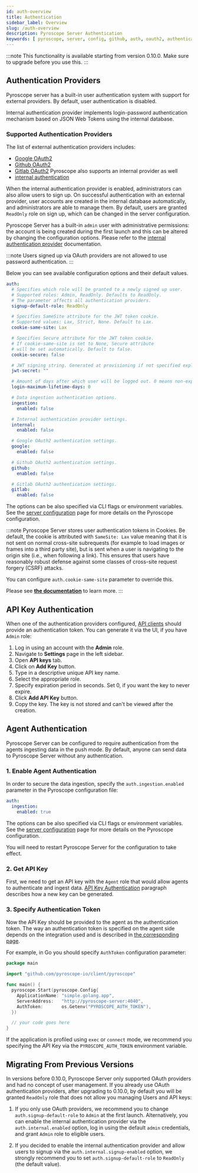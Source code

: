 ```yaml
---
id: auth-overview
title: Authentication
sidebar_label: Overview
slug: /auth-overview
description: Pyroscope Server Authentication
keywords: [ pyroscope, server, config, github, auth, oauth2, authentication, authorization ]
---
```


:::note
This functionality is available starting from version 0.10.0. Make sure to upgrade before you use this.
:::

## Authentication Providers

Pyroscope server has a built-in user authentication system with support for external providers. By default, user
authentication is disabled.

Internal authentication provider implements login-password authentication mechanism based on JSON Web Tokens using the
internal database. 

### Supported Authentication Providers
The list of external authentication providers includes:
 - [Google OAuth2](auth-google.mdx)
 - [Github OAuth2](auth-github.mdx)
 - [Gitlab OAuth2](auth-gitlab.mdx)
 Pyroscope also supports an internal provider as well
 - [internal authentication](auth-internal.mdx)

When the internal authentication provider is enabled, administrators can also allow users to sign up. On successful
authentication with an external provider, user accounts are created in the internal database automatically, and
administrators are able to manage them. By default, users are granted `ReadOnly` role on sign up, which can be changed
in the server configuration.

Pyroscope Server has a built-in `admin` user with administrative permissions: the account is being created during the
first launch and this can be altered by changing the configuration options. Please refer to the [internal authentication provider](auth-internal.mdx)
documentation.

:::note
Users signed up via OAuth providers are not allowed to use password authentication.
:::

Below you can see available configuration options and their default values.

```yaml
auth:
  # Specifies which role will be granted to a newly signed up user.
  # Supported roles: Admin, ReadOnly. Defaults to ReadOnly.
  # The parameter affects all authentication providers.
  signup-default-role: ReadOnly

  # Specifies SameSite attribute for the JWT token cookie.
  # Supported values: Lax, Strict, None. Default to Lax.
  cookie-same-site: Lax

  # Specifies Secure attribute for the JWT token cookie.
  # If cookie-same-site is set to None, Secure attribute
  # will be set automatically. Default to false.
  cookie-secure: false

  # JWT signing string. Generated at provisioning if not specified explicitly.
  jwt-secret: ""

  # Amount of days after which user will be logged out. 0 means non-expiring.
  login-maximum-lifetime-days: 0

  # Data ingestion authentication options.
  ingestion:
    enabled: false

  # Internal authentication provider settings.
  internal:
    enabled: false

  # Google OAuth2 authentication settings.
  google:
    enabled: false

  # Github OAuth2 authentication settings.
  github:
    enabled: false

  # Gitlab OAuth2 authentication settings.
  gitlab:
    enabled: false

```

The options can be also specified via CLI flags or environment variables. See the [server configuration](configuration.mdx)
page for more details on the Pyroscope configuration.

:::note
Pyroscope Server stores user authentication tokens in Cookies. Be default, the cookie is attributed with `SameSite: Lax`
value meaning that it is not sent on normal cross-site subrequests (for example to load images or frames into a third
party site), but is sent when a user is navigating to the origin site (i.e., when following a link). This ensures that
users have reasonably robust defense against some classes of cross-site request forgery (CSRF) attacks.

You can configure `auth.cookie-same-site` parameter to override this.

Please see **[the documentation](https://developer.mozilla.org/en-US/docs/Web/HTTP/Headers/Set-Cookie/SameSite)** to learn more.
:::

## API Key Authentication

When one of the authentication providers configured, [API clients](server-api-reference.mdx) should provide an
authentication token. You can generate it via the UI, if you have `Admin` role:
1. Log in using an account with the **Admin** role.
2. Navigate to **Settings** page in the left sidebar.
3. Open **API keys** tab.
4. Click on **Add Key** button.
5. Type in a descriptive unique API key name.
6. Select the appropriate role.
7. Specify expiration period in seconds. Set 0, if you want the key to never expire.
8. Click **Add API Key** button.
9. Copy the key. The key is not stored and can't be viewed after the creation.

## Agent Authentication

Pyroscope Server can be configured to require authentication from the agents ingesting data in the push mode.
By default, anyone can send data to Pyroscope Server without any authentication.

### 1. Enable Agent Authentication

In order to secure the data ingestion, specify the `auth.ingestion.enabled` parameter in the Pyroscope configuration file:

```yaml
auth:
  ingestion:
    enabled: true
```

The options can be also specified via CLI flags or environment variables. See the [server configuration](configuration.mdx)
page for more details on the Pyroscope configuration.

You will need to restart Pyroscope Server for the configuration to take effect.

### 2. Get API Key

First, we need to get an API key with the `Agent` role that would allow agents to authenticate and ingest data.
[API Key Authentication](#api-key-authentication) paragraph describes how a new key can be generated.

### 3. Specify Authentication Token

Now the API Key should be provided to the agent as the authentication token. The way an authentication token is specified
on the agent side depends on the integration used and is described in [the corresponding page](agent-overview.mdx).

For example, in Go you should specify `AuthToken` configuration parameter:
```go
package main

import "github.com/pyroscope-io/client/pyroscope"

func main() {
  pyroscope.Start(pyroscope.Config{
    ApplicationName: "simple.golang.app",
    ServerAddress:   "http://pyroscope-server:4040",
    AuthToken:       os.Getenv("PYROSCOPE_AUTH_TOKEN"),
  })

  // your code goes here
}
```

If the application is profiled using `exec` or `connect` mode, we recommend you specifying the API Key via the
`PYROSCOPE_AUTH_TOKEN` environment variable.

## Migrating From Previous Versions

In versions before 0.10.0, Pyroscope Server only supported OAuth providers and had no concept of user management.
If you already use OAuth authentication providers, after upgrading to 0.10.0, by default you will be granted `ReadOnly`
role that does not allow you managing Users and API keys:

1. If you only use OAuth providers, we recommend you to change `auth.signup-default-role` to `Admin` at the first launch.
Alternatively, you can enable the internal authentication provider via the `auth.internal.enabled` option, log in using
the default `admin` credentials, and grant `Admin` role to eligible users.

2. If you decided to enable the internal authentication provider and allow users to signup via the
`auth.internal.signup-enabled` option, we strongly recommend you to set `auth.signup-default-role` to `ReadOnly` (the default value).
